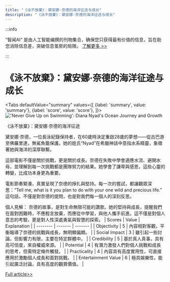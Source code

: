 ```yaml
---
title: "《泳不放棄》：黛安娜·奈德的海洋征途与成长"
description: "《泳不放棄》：黛安娜·奈德的海洋征途与成长"
---
```



:::info

“智闻AI“ 是由人工智能编撰的刊物集合，确保您只获得最有价值的信息，旨在助您消除信息差，突破信息茧房的局限。  [了解更多 >>](/)

:::

# 《泳不放棄》：黛安娜·奈德的海洋征途与成长


<Tabs
	defaultValue="summary"
	values={[
	{label: 'summary', value: 'summary'},
	{label: 'score', value: 'score'},
]}>
<TabItem value="summary">
<img
  src="https://image.informedainews.com/2024/06/Ent-hrW-1717639000-0.jpg"
  alt="'Never Give Up on Swimming': Diana Nyad's Ocean Journey and Growth"
/>



《泳不放棄》：黛安娜·奈德的海洋征途

黛安娜·奈德，一位長泳紀錄保持者，在60歲時決定重啟28歲的夢想——從古巴游至佛羅里達，無鯊魚籠保護。她的姓氏“Nyad”在希臘神話中意指水系精靈，象徵著她與海洋的深厚聯繫。

這部電影不僅是關於挑戰，更是關於成長。奈德在失敗中學會適應水流、避開水母，並理解到每一次挑戰都是團隊努力的結果。她學會了謙卑與感恩，這些心靈的轉變，比成功本身更為重要。

電影節奏緊湊，真實呈現了奈德的掙扎與堅持。每一次的嘗試，都讓觀眾深思：“Tell me, what is it you plan to do with your one wild and precious life.” 這句話，不僅是對奈德的提問，也是對我們每一個人的深刻反思。

個人見解：
奈德的故事，是對生命無限可能的讚歌。她的堅持與成長，提醒我們在面對困難時，不應輕言放棄，而應從中學習，與他人攜手前進。這不僅是對個人意志的考驗，更是對人性深處勇氣與智慧的探索。
</TabItem>
<TabItem value="score">
	| Scores     | Value   | Explanation |
	| -------- | ------- | ------- |
	| Objectivity  | 5    | 內容相對客觀，平衡報導了奈德的挑戰與成長，無明顯偏頗。    |
	| Social Impact | 3     | 雖引起一些討論，但影響力有限，主要在特定群體中。    |
	| Credibility    | 5    | 基於真人真事，具有高可信度，來自權威來源。    |
	| Potential    | 4    | 有潛力激發人們對個人挑戰和成長的思考，但需特定條件觸發。    |
	| Practicality    | 4    | 內容具有高度實用性，可直接應用於激勵個人成長和面對挑戰。    |
	| Entertainment Value    | 6    | 極具娛樂性，能引起廣泛討論，具有高度的觀賞價值。    |
</TabItem>
</Tabs>

[Full article>>](https://matters.town/a/yfa5h2g58rys)
